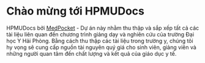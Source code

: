 # Chào mừng tới HPMUDocs

HPMUDocs bởi [MedPocket](https://github.com/MedPocket) - Dự án này nhằm thu thập và sắp xếp tất cả các tài liệu liên quan đến chương trình giảng dạy và nghiên cứu của trường Đại học Y Hải Phòng. Bằng cách thu thập các tài liệu trong trường y, chúng tôi hy vọng sẽ cung cấp nguồn tài nguyên quý giá cho sinh viên, giảng viên và những người quan tâm đến chất lượng và kết quả của giáo dục y tế.
